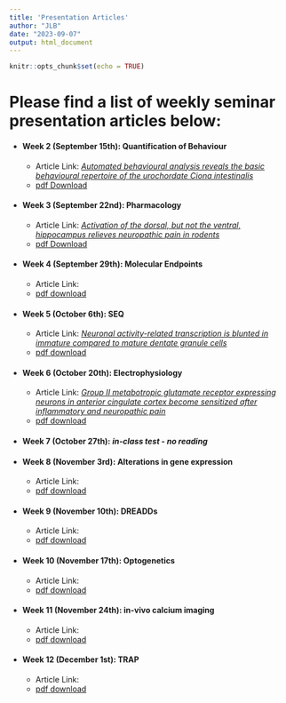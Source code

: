```yaml
---
title: 'Presentation Articles'
author: "JLB"
date: "2023-09-07"
output: html_document
---
```


```r
knitr::opts_chunk$set(echo = TRUE)
```

# Please find a list of weekly seminar presentation articles below: 

- #### Week 2 (September 15th): Quantification of Behaviour
    + Article Link: [*Automated behavioural analysis reveals the basic behavioural repertoire of the urochordate Ciona intestinalis*](https://www.nature.com/articles/s41598-019-38791-5)
    + [pdf Download](/files/Week_1_Presentation_Rudolph2019.pdf)


- #### Week 3 (September 22nd): Pharmacology
    + Article Link: [*Activation of the dorsal, but not the ventral, hippocampus relieves neuropathic pain in rodents*](https://www.ncbi.nlm.nih.gov/pmc/articles/PMC8464622/)
    + [pdf Download](/files/Week_2_Wei_2020)


- #### Week 4 (September 29th): Molecular Endpoints
    + Article Link: []()
    + [pdf download](/files/)


- #### Week 5 (October 6th): SEQ
    + Article Link:  [*Neuronal activity-related transcription is blunted in immature compared to mature dentate granule cells*](https://www.biorxiv.org/content/10.1101/2022.09.26.508896v1.full)
    + [pdf download](/files/Week_5_Paralyk2022)


- #### Week 6 (October 20th): Electrophysiology
    + Article Link: [*Group II metabotropic glutamate receptor expressing neurons in anterior cingulate cortex become sensitized after inflammatory and neuropathic pain*](https://journals.sagepub.com/doi/full/10.1177/1744806920915339)
    + [pdf download](/files/)


- #### Week 7 (October 27th): *in-class test - no reading*


- #### Week 8 (November 3rd): Alterations in gene expression
    + Article Link: []()
    + [pdf download](/files/)


- #### Week 9 (November 10th): DREADDs
    + Article Link: []()
    + [pdf download](/files/)


- #### Week 10 (November 17th): Optogenetics
    + Article Link: []()
    + [pdf download](/files/)


- #### Week 11 (November 24th): in-vivo calcium imaging
    + Article Link: []()
    + [pdf download](/files/)


- #### Week 12 (December 1st): TRAP
    + Article Link: []()
    + [pdf download](/files/)




